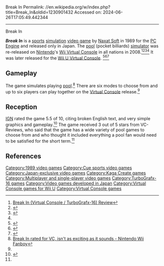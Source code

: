 Break In
Permalink: //en.wikipedia.org/w/index.php?title=Break_In&oldid=1230901432
Accessed on: 2024-06-26T17:05:49.442344



------
Break In
{{Short description|1989 video game}}
{{Infobox video game
| title = Break In
| image = Breakincoverpool.jpg
| developer = [[Naxat Soft]]
| publisher = Naxat Soft
| composer = [[Takeaki Kunimoto]]
| released = '''TG-16'''<br />{{vgrelease|JP|1989<ref name="blogger">[http://www.videogamesblogger.com/2008/05/09/on-the-pal-wii-virtual-console-today-metal-slug-puyo-puyo-2-cho-aniki-and-break-in.htm On the PAL Wii Virtual Console today: Metal Slug, Puyo Puyo 2, Cho Aniki and Break In - VideoGamesBlogger<!-- Bot generated title -->]</ref>}}
| genre = [[Sports game|Sports]] [[Simulation game|simulation]]
| modes = [[Single-player video game|Single-player]], [[multiplayer]]
| platforms = [[TurboGrafx-16]]
}}

'''''Break In''''' is a [[Sports game|sports]] [[Simulation game|simulation]] [[video game]]  by [[Kaga Create|Naxat Soft]] in 1989 for the [[TurboGrafx-16|PC Engine]] and released only in Japan. The [[Pool (cue sports)|pool]] (pocket billiards) [[Computer simulation|simulator]] was re-released on [[Nintendo]]'s [[Wii Virtual Console]] in all nations in 2008.<ref name="graph">[http://www.vc-reviews.com/games/tg16/break_in Break In (Virtual Console / TurboGrafx-16) Review<!-- Bot generated title -->]</ref><ref>{{Cite web|url=https://www.nintendo.co.jp/wii/vc/software/07.html|title = Wii &#124; Virtual Console バーチャルコンソール}}</ref><ref>{{Cite web|url=https://www.nintendo.com/games/detail/XUIWGrpgxRj_gGds2eOzo-DZz-HhOUec|title=Nintendo - Official Site - Video Game Consoles, Games - Nintendo - Official Site|access-date=2018-10-07|archive-date=2018-10-08|archive-url=https://web.archive.org/web/20181008061215/https://www.nintendo.com/games/detail/XUIWGrpgxRj_gGds2eOzo-DZz-HhOUec|url-status=dead}}</ref><ref name="Europe"/> It was later released for the [[Wii U Virtual Console]]. <ref>{{Cite web|url=https://www.nintendo.co.jp/titles/20010000012168|title=BREAK IN &#124; Wii U &#124; 任天堂}}</ref><ref>{{Cite web|url=https://www.nintendo.com/games/detail/break-in-wii-u|title = Break in for Wii U - Nintendo Game Details}}</ref><ref name="Europe">{{Cite web|url=https://www.nintendo.co.uk/Games/TurboGrafx/Break-In-276533.html|title = Break in}}</ref>

==Gameplay==
The game simulates playing [[Pocket billiards|pool]].<ref>[http://www.nintendowiifanboy.com/2008/03/25/break-in-rated-for-vc-isnt-as-exciting-as-it-sounds/ Break In rated for VC, isn't as exciting as it sounds - Nintendo Wii Fanboy<!-- Bot generated title -->]</ref> There are six modes to choose from and up to six players can play together on the [[Virtual Console]] release.<ref name="blogger" />

==Reception==
[[IGN]] rated the game 5.5 of 10, citing broken English text, and very simple graphics and gameplay.<ref>{{cite web| title = Break In Review| author = Lucas M. Thomas| url = http://wii.ign.com/articles/898/898135p1.html| publisher = [[IGN]]| date = 2008-08-12| accessdate = 2008-09-02| archive-url = https://web.archive.org/web/20080901183914/http://wii.ign.com/articles/898/898135p1.html| archive-date = 2008-09-01| url-status = dead}}</ref> The game received 3 out of 5 stars from VC-Reviews, who said that the game has a wide variety of pool games to choose from and who thought it included everything a pool fan would need to be satisfied for the short term.<ref name="graph" />

==References==
{{reflist}}

[[Category:1989 video games]]
[[Category:Cue sports video games]]
[[Category:Japan-exclusive video games]]
[[Category:Kaga Create games]]
[[Category:Multiplayer and single-player video games]]
[[Category:TurboGrafx-16 games]]
[[Category:Video games developed in Japan]]
[[Category:Virtual Console games for Wii U]]
[[Category:Virtual Console games]]


{{Cue-sports-videogame-stub}}